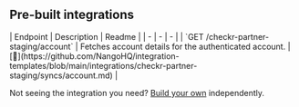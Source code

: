 
## Pre-built integrations

<AccordionGroup>


<Accordion title="Others">
| Endpoint | Description | Readme |
| - | - | - |
| `GET /checkr-partner-staging/account` | Fetches account details for the authenticated account. | [🔗](https://github.com/NangoHQ/integration-templates/blob/main/integrations/checkr-partner-staging/syncs/account.md) |
</Accordion>

</AccordionGroup>

<Tip>Not seeing the integration you need? [Build your own](https://docs.nango.dev/guides/custom-integrations/overview) independently.</Tip>

